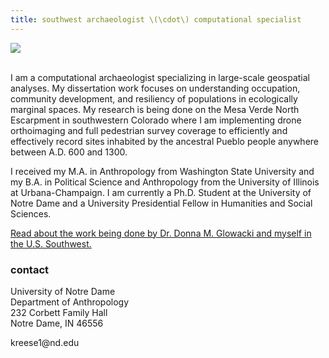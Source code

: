 ```yaml
---
title: southwest archaeologist \(\cdot\) computational specialist
---
```


![](/Users/kmreese/Documents/kmreese.io/kmreese-io.github.io/Pictures/index.jpg)  
\  

I am  a computational archaeologist specializing in large-scale geospatial analyses. My dissertation work focuses on understanding occupation, community development, and resiliency of populations in ecologically marginal spaces. My research is being done on the Mesa Verde North Escarpment in southwestern Colorado where I am implementing drone orthoimaging and full pedestrian survey coverage to efficiently and effectively record sites inhabited by the ancestral Pueblo people anywhere between A.D. 600 and 1300.

I received my M.A. in Anthropology from Washington State University and my B.A. in Political Science and Anthropology from the University of Illinois at Urbana-Champaign. I am currently a Ph.D. Student at the University of Notre Dame and a University Presidential Fellow in Humanities and Social Sciences.

[Read about the work being done by Dr. Donna M. Glowacki and myself in the U.S. Southwest.](https://magazine.nd.edu/news/reading-the-remains/)

### contact
University of Notre Dame   
Department of Anthropology   
232 Corbett Family Hall   
Notre Dame, IN 46556   

kreese1@nd.edu